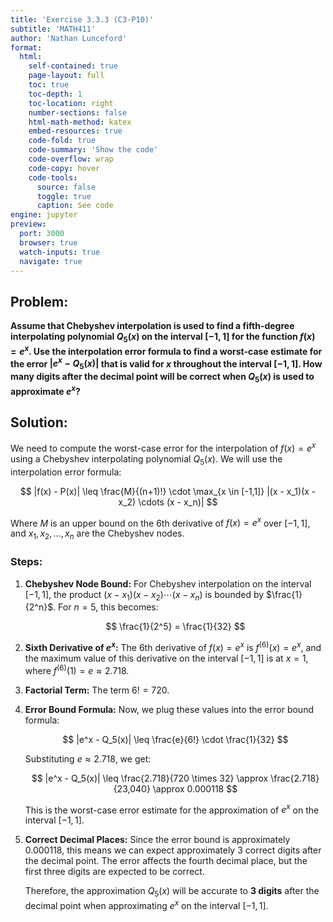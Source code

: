 ```yaml
---
title: 'Exercise 3.3.3 (C3-P10)'
subtitle: 'MATH411'
author: 'Nathan Lunceford'
format:
  html:
    self-contained: true
    page-layout: full
    toc: true
    toc-depth: 1
    toc-location: right
    number-sections: false
    html-math-method: katex
    embed-resources: true
    code-fold: true
    code-summary: 'Show the code'
    code-overflow: wrap
    code-copy: hover
    code-tools:
      source: false
      toggle: true
      caption: See code
engine: jupyter
preview:
  port: 3000
  browser: true
  watch-inputs: true
  navigate: true
---
```


## **Problem:**

**Assume that Chebyshev interpolation is used to find a fifth-degree interpolating polynomial $Q_5(x)$ on the interval $[-1, 1]$ for the function $f(x) = e^x$. Use the interpolation error formula to find a worst-case estimate for the error $|e^x - Q_5(x)|$ that is valid for $x$ throughout the interval $[-1, 1]$. How many digits after the decimal point will be correct when $Q_5(x)$ is used to approximate $e^x$?**

## **Solution:**

We need to compute the worst-case error for the interpolation of $f(x) = e^x$ using a Chebyshev interpolating polynomial $Q_5(x)$. We will use the interpolation error formula:

$$
|f(x) - P(x)| \leq \frac{M}{(n+1)!} \cdot \max_{x \in [-1,1]} |(x - x_1)(x - x_2) \cdots (x - x_n)|
$$

Where $M$ is an upper bound on the $6$th derivative of $f(x) = e^x$ over $[-1, 1]$, and $x_1, x_2, \dots, x_n$ are the Chebyshev nodes.

### **Steps:**

1. **Chebyshev Node Bound:**
   For Chebyshev interpolation on the interval $[-1, 1]$, the product $(x - x_1)(x - x_2) \cdots (x - x_n)$ is bounded by $\frac{1}{2^n}$. For $n = 5$, this becomes:

   $$
   \frac{1}{2^5} = \frac{1}{32}
   $$

2. **Sixth Derivative of $e^x$:**
   The 6th derivative of $f(x) = e^x$ is $f^{(6)}(x) = e^x$, and the maximum value of this derivative on the interval $[-1, 1]$ is at $x = 1$, where $f^{(6)}(1) = e \approx 2.718$.

3. **Factorial Term:**
   The term $6! = 720$.

4. **Error Bound Formula:**
   Now, we plug these values into the error bound formula:

   $$
   |e^x - Q_5(x)| \leq \frac{e}{6!} \cdot \frac{1}{32}
   $$

   Substituting $e \approx 2.718$, we get:

   $$
   |e^x - Q_5(x)| \leq \frac{2.718}{720 \times 32} \approx \frac{2.718}{23,040} \approx 0.000118
   $$

   This is the worst-case error estimate for the approximation of $e^x$ on the interval $[-1, 1]$.

5. **Correct Decimal Places:**
   Since the error bound is approximately $0.000118$, this means we can expect approximately 3 correct digits after the decimal point. The error affects the fourth decimal place, but the first three digits are expected to be correct.

   Therefore, the approximation $Q_5(x)$ will be accurate to **3 digits** after the decimal point when approximating $e^x$ on the interval $[-1, 1]$.
